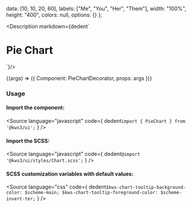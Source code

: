 
  data: [10, 10, 20, 60],
  labels: ["Me", "You", "Her", "Them"],
  width: "100%",
  height: "400",
  colors: null,
  options: {}
};

<Meta
  title="Charts/Pie Chart"
  component={Chart}
  args={args}
/>

<Description markdown={dedent`
# Pie Chart
`}/>

<Canvas>
  <Story
  name="Pie Chart"
  args={args}
  >
  {(args) => ({
    Component: PieChartDecorator,
    props: args
  })}
  </Story>
</Canvas>

<ArgsTable story="Pie Chart" />

### Usage
#### Import the component:
<Source
  language="javascript"
  code={
    dedent`import { PieChart } from '@kws3/ui';`
  }
/>

#### Import the SCSS:
<Source
  language="javascript"
  code={
    dedent`@import '@kws3/ui/styles/Chart.scss';`
  }
/>

#### SCSS customization variables with default values:
<Source
  language="css"
  code={
    dedent`
      $kws-chart-tooltip-background-color: $scheme-main;
      $kws-chart-tooltip-foreground-color: $scheme-invert-ter;
    `
  }
/>
